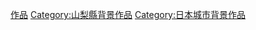 {{DEFAULTSORT:Kōhu}}
[[Category:甲府市|作品]]
[[Category:山梨縣背景作品|Category:山梨縣背景作品]]
[[Category:日本城市背景作品|Category:日本城市背景作品]]